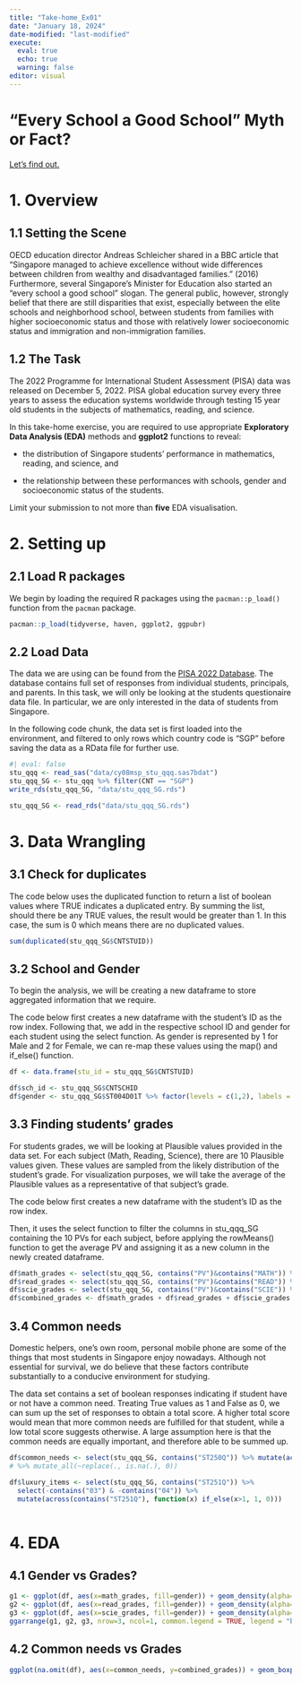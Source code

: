 ```yaml
---
title: "Take-home_Ex01"
date: "January 18, 2024"
date-modified: "last-modified"
execute: 
  eval: true
  echo: true
  warning: false
editor: visual
---
```


# "Every School a Good School" Myth or Fact?

[Let's find out.]{.underline}

# 1. Overview

## 1.1 Setting the Scene

OECD education director Andreas Schleicher shared in a BBC article that “Singapore managed to achieve excellence without wide differences between children from wealthy and disadvantaged families.” (2016) Furthermore, several Singapore’s Minister for Education also started an “every school a good school” slogan. The general public, however, strongly belief that there are still disparities that exist, especially between the elite schools and neighborhood school, between students from families with higher socioeconomic status and those with relatively lower socioeconomic status and immigration and non-immigration families.

## 1.2 The Task

The 2022 Programme for International Student Assessment (PISA) data was released on December 5, 2022. PISA global education survey every three years to assess the education systems worldwide through testing 15 year old students in the subjects of mathematics, reading, and science.

In this take-home exercise, you are required to use appropriate **Exploratory Data Analysis (EDA)** methods and **ggplot2** functions to reveal:

-   the distribution of Singapore students’ performance in mathematics, reading, and science, and

-   the relationship between these performances with schools, gender and socioeconomic status of the students.

Limit your submission to not more than **five** EDA visualisation.

# 2. Setting up

## 2.1 Load R packages

We begin by loading the required R packages using the `pacman::p_load()` function from the `pacman` package.

```r
pacman::p_load(tidyverse, haven, ggplot2, ggpubr)
```

## 2.2 Load Data

The data we are using can be found from the [PISA 2022 Database](https://www.oecd.org/pisa/data/2022database/). The database contains full set of responses from individual students, principals, and parents. In this task, we will only be looking at the students questionaire data file. In particular, we are only interested in the data of students from Singapore.

In the following code chunk, the data set is first loaded into the environment, and filtered to only rows which country code is "SGP" before saving the data as a RData file for further use.

```r
#| eval: false
stu_qqq <- read_sas("data/cy08msp_stu_qqq.sas7bdat")
stu_qqq_SG <- stu_qqq %>% filter(CNT == "SGP")
write_rds(stu_qqq_SG, "data/stu_qqq_SG.rds")
```

```r
stu_qqq_SG <- read_rds("data/stu_qqq_SG.rds")
```

# 3. Data Wrangling

## 3.1 Check for duplicates

The code below uses the duplicated function to return a list of boolean values where TRUE indicates a duplicated entry. By summing the list, should there be any TRUE values, the result would be greater than 1. In this case, the sum is 0 which means there are no duplicated values.

```r
sum(duplicated(stu_qqq_SG$CNTSTUID))
```

## 3.2 School and Gender

To begin the analysis, we will be creating a new dataframe to store aggregated information that we require.

The code below first creates a new dataframe with the student's ID as the row index. Following that, we add in the respective school ID and gender for each student using the select function. As gender is represented by 1 for Male and 2 for Female, we can re-map these values using the map() and if_else() function.

```r
df <- data.frame(stu_id = stu_qqq_SG$CNTSTUID)
```

```r
df$sch_id <- stu_qqq_SG$CNTSCHID
df$gender <- stu_qqq_SG$ST004D01T %>% factor(levels = c(1,2), labels = c("Female","Male"))
```

## 3.3 Finding students' grades

For students grades, we will be looking at Plausible values provided in the data set. For each subject (Math, Reading, Science), there are 10 Plausible values given. These values are sampled from the likely distribution of the student's grade. For visualization purposes, we will take the average of the Plausible values as a representative of that subject's grade.

The code below first creates a new dataframe with the student's ID as the row index.

Then, it uses the select function to filter the columns in stu_qqq_SG containing the 10 PVs for each subject, before applying the rowMeans() function to get the average PV and assigning it as a new column in the newly created dataframe.

```r
df$math_grades <- select(stu_qqq_SG, contains("PV")&contains("MATH")) %>% rowMeans() %>% as.numeric()
df$read_grades <- select(stu_qqq_SG, contains("PV")&contains("READ")) %>% rowMeans() %>% as.numeric()
df$scie_grades <- select(stu_qqq_SG, contains("PV")&contains("SCIE")) %>% rowMeans() %>% as.numeric()
df$combined_grades <- df$math_grades + df$read_grades + df$scie_grades
```

## 3.4 Common needs

Domestic helpers, one's own room, personal mobile phone are some of the things that most students in Singapore enjoy nowadays. Although not essential for survival, we do believe that these factors contribute substantially to a conducive environment for studying.

The data set contains a set of boolean responses indicating if student have or not have a common need. Treating True values as 1 and False as 0, we can sum up the set of responses to obtain a total score. A higher total score would mean that more common needs are fulfilled for that student, while a low total score suggests otherwise. A large assumption here is that the common needs are equally important, and therefore able to be summed up.

```r
df$common_needs <- select(stu_qqq_SG, contains("ST250Q")) %>% mutate(across(contains("ST250Q"), function(x) x%%2)) %>% rowSums() %>% factor()
# %>% mutate_all(~replace(., is.na(.), 0))
```

```r
df$luxury_items <- select(stu_qqq_SG, contains("ST251Q")) %>% 
  select(-contains("03") & -contains("04")) %>% 
  mutate(across(contains("ST251Q"), function(x) if_else(x>1, 1, 0)))
```

```r


```

# 4. EDA

## 4.1 Gender vs Grades?

```r
g1 <- ggplot(df, aes(x=math_grades, fill=gender)) + geom_density(alpha=.3)
g2 <- ggplot(df, aes(x=read_grades, fill=gender)) + geom_density(alpha=.3)
g3 <- ggplot(df, aes(x=scie_grades, fill=gender)) + geom_density(alpha=.3)
ggarrange(g1, g2, g3, nrow=3, ncol=1, common.legend = TRUE, legend = "bottom")

```
## 4.2 Common needs vs Grades

```r
ggplot(na.omit(df), aes(x=common_needs, y=combined_grades)) + geom_boxplot()

```
